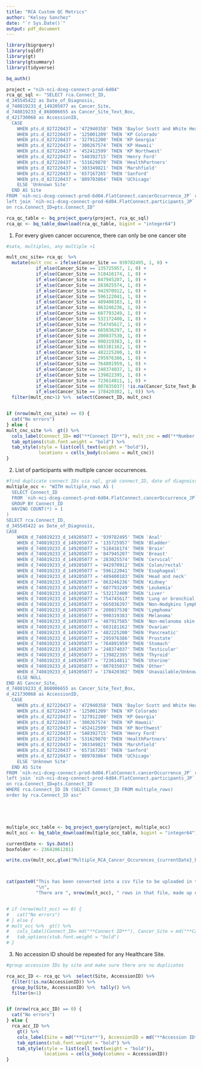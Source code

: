 ```yaml
---
title: "RCA Custom QC Metrics"
author: "Kelsey Sanchez"
date: "`r Sys.Date()`"
output: pdf_document
---
```


```r

library(bigrquery)
library(sqldf)
library(gt)
library(gtsummary)
library(tidyverse)

bq_auth()

```


```r

project = "nih-nci-dceg-connect-prod-6d04"
rca_qc_sql <- "SELECT rca.Connect_ID, 
d_345545422 as Date_of_Diagnosis,
d_740819233_d_149205077 as Cancer_Site,
d_740819233_d_868006655 as Cancer_Site_Text_Box,
d_421730068 as AccessionID,
  CASE 
    WHEN pts.d_827220437 = '472940358' THEN 'Baylor Scott and White Health'
    WHEN pts.d_827220437 = '125001209' THEN 'KP Colorado'
    WHEN pts.d_827220437 = '327912200' THEN 'KP Georgia'
    WHEN pts.d_827220437 = '300267574' THEN 'KP Hawaii'
    WHEN pts.d_827220437 = '452412599' THEN 'KP Northwest'
    WHEN pts.d_827220437 = '548392715' THEN 'Henry Ford'
    WHEN pts.d_827220437 = '531629870' THEN 'HealthPartners'
    WHEN pts.d_827220437 = '303349821' THEN 'Marshfield'
    WHEN pts.d_827220437 = '657167265' THEN 'Sanford'
    WHEN pts.d_827220437 = '809703864' THEN 'UChicago'
    ELSE 'Unknown Site'
  END AS Site
FROM `nih-nci-dceg-connect-prod-6d04.FlatConnect.cancerOccurrence_JP` rca
left join `nih-nci-dceg-connect-prod-6d04.FlatConnect.participants_JP` as pts
on rca.Connect_ID=pts.Connect_ID"

rca_qc_table <- bq_project_query(project, rca_qc_sql)
rca_qc <- bq_table_download(rca_qc_table, bigint = "integer64")

```



1. For every given cancer occurence, there can only be one cancer site
```r
#sata, multiples, any multiple >1

mult_cnc_site= rca_qc  %>%  
  mutate(mult_cnc = ifelse(Cancer_Site == 939782495, 1, 0) +
           if_else(Cancer_Site == 135725957, 1, 0) +
           if_else(Cancer_Site == 518416174, 1, 0) +
           if_else(Cancer_Site == 847945207, 1, 0) +
           if_else(Cancer_Site == 283025574, 1, 0) +
           if_else(Cancer_Site == 942970912, 1, 0) +
           if_else(Cancer_Site == 596122041, 1, 0) +
           if_else(Cancer_Site == 489400183, 1, 0) +
           if_else(Cancer_Site == 863246236, 1, 0) +
           if_else(Cancer_Site == 607793249, 1, 0) +
           if_else(Cancer_Site == 532172400, 1, 0) +
           if_else(Cancer_Site == 754745617, 1, 0) +
           if_else(Cancer_Site == 665036297, 1, 0) +
           if_else(Cancer_Site == 200837530, 1, 0) +
           if_else(Cancer_Site == 990319383, 1, 0) +
           if_else(Cancer_Site == 603181162, 1, 0) +
           if_else(Cancer_Site == 482225200, 1, 0) +
           if_else(Cancer_Site == 295976386, 1, 0) +
           if_else(Cancer_Site == 764891959, 1, 0) +
           if_else(Cancer_Site == 248374037, 1, 0) +
           if_else(Cancer_Site == 139822395, 1, 0) +
           if_else(Cancer_Site == 723614811, 1, 0) +
           if_else(Cancer_Site == 807835037| !is.na(Cancer_Site_Text_Box), 1, 0) +
           if_else(Cancer_Site == 178420302, 1, 0)) %>% 
  filter(mult_cnc>1) %>%  select(Connect_ID, mult_cnc)


if (nrow(mult_cnc_site) == 0) {
  cat("No errors")
} else {
mult_cnc_site %>%  gt() %>%  
  cols_label(Connect_ID= md("**Connect ID**"), mult_cnc = md("**Number of Cancer Occurences**")) %>% 
  tab_options(stub.font.weight = "bold") %>%
  tab_style(style = list(cell_text(weight = "bold")),
            locations = cells_body(columns = mult_cnc))
}

```

2. List of participants with multiple cancer occurrences.
```r
#find duplicate connect IDs via sql, grab connect_ID, date of diagnoiss, cancer site, accession ID, and site
multiple_occ <- "WITH multiple_rows AS (
  SELECT Connect_ID
  FROM `nih-nci-dceg-connect-prod-6d04.FlatConnect.cancerOccurrence_JP`
  GROUP BY Connect_ID
  HAVING COUNT(*) > 1
)
SELECT rca.Connect_ID, 
d_345545422 as Date_of_Diagnosis,
CASE
    WHEN d_740819233_d_149205077 = '939782495' THEN 'Anal'
    WHEN d_740819233_d_149205077 = '135725957' THEN 'Bladder'
    WHEN d_740819233_d_149205077 = '518416174' THEN 'Brain'
    WHEN d_740819233_d_149205077 = '847945207' THEN 'Breast'
    WHEN d_740819233_d_149205077 = '283025574' THEN 'Cervical'
    WHEN d_740819233_d_149205077 = '942970912' THEN 'Colon/rectal'
    WHEN d_740819233_d_149205077 = '596122041' THEN 'Esophageal'
    WHEN d_740819233_d_149205077 = '489400183' THEN 'Head and neck'
    WHEN d_740819233_d_149205077 = '863246236' THEN 'Kidney'
    WHEN d_740819233_d_149205077 = '607793249' THEN 'Leukemia'
    WHEN d_740819233_d_149205077 = '532172400' THEN 'Liver'
    WHEN d_740819233_d_149205077 = '754745617' THEN 'Lung or bronchial'
    WHEN d_740819233_d_149205077 = '665036297' THEN 'Non-Hodgkins lymphoma'
    WHEN d_740819233_d_149205077 = '200837530' THEN 'Lymphoma'
    WHEN d_740819233_d_149205077 = '990319383' THEN 'Melanoma'
    WHEN d_740819233_d_149205077 = '487917585' THEN 'Non-melanoma skin'
    WHEN d_740819233_d_149205077 = '603181162' THEN 'Ovarian'
    WHEN d_740819233_d_149205077 = '482225200' THEN 'Pancreatic'
    WHEN d_740819233_d_149205077 = '295976386' THEN 'Prostate'
    WHEN d_740819233_d_149205077 = '764891959' THEN 'Stomach'
    WHEN d_740819233_d_149205077 = '248374037' THEN 'Testicular'
    WHEN d_740819233_d_149205077 = '139822395' THEN 'Thyroid'
    WHEN d_740819233_d_149205077 = '723614811' THEN 'Uterine'
    WHEN d_740819233_d_149205077 = '807835037' THEN 'Other'
    WHEN d_740819233_d_149205077 = '178420302' THEN 'Unavailable/Unknown'
    ELSE NULL
END AS Cancer_Site,
d_740819233_d_868006655 as Cancer_Site_Text_Box,
d_421730068 as AccessionID,
  CASE 
    WHEN pts.d_827220437 = '472940358' THEN 'Baylor Scott and White Health'
    WHEN pts.d_827220437 = '125001209' THEN 'KP Colorado'
    WHEN pts.d_827220437 = '327912200' THEN 'KP Georgia'
    WHEN pts.d_827220437 = '300267574' THEN 'KP Hawaii'
    WHEN pts.d_827220437 = '452412599' THEN 'KP Northwest'
    WHEN pts.d_827220437 = '548392715' THEN 'Henry Ford'
    WHEN pts.d_827220437 = '531629870' THEN 'HealthPartners'
    WHEN pts.d_827220437 = '303349821' THEN 'Marshfield'
    WHEN pts.d_827220437 = '657167265' THEN 'Sanford'
    WHEN pts.d_827220437 = '809703864' THEN 'UChicago'
    ELSE 'Unknown Site'
  END AS Site
FROM `nih-nci-dceg-connect-prod-6d04.FlatConnect.cancerOccurrence_JP` rca
left join `nih-nci-dceg-connect-prod-6d04.FlatConnect.participants_JP` as pts
on rca.Connect_ID=pts.Connect_ID
WHERE rca.Connect_ID IN (SELECT Connect_ID FROM multiple_rows)
order by rca.Connect_ID asc"





multiple_occ_table <- bq_project_query(project, multiple_occ)
mult_occ <- bq_table_download(multiple_occ_table, bigint = "integer64")

currentDate <- Sys.Date()
boxfolder <- 236420612811

write.csv(mult_occ,glue("Multiple_RCA_Cancer_Occurences_{currentDate}_boxfolder_{boxfolder}.csv"),row.names = F,na="")



cat(paste0("This has been converted into a csv file to be uploaded in the same Box folder a this report.",
           "\n",
           "There are ", nrow(mult_occ), " rows in that file, made up of ", length(unique(mult_occ$Connect_ID)), " individual Connect IDs."))


# if (nrow(mult_occ) == 0) {
#   cat("No errors")
# } else {
# mult_occ %>%  gt() %>%  
#   cols_label(Connect_ID= md("**Connect ID**"), Cancer_Site = md("**Cancer Site**"), Cancer_Site_Text_Box = md("**Cancer Site text Box**"), AccessionID = md("**Accession ID**"), Site = md("**Site**")) %>% 
#   tab_options(stub.font.weight = "bold") 
# }

```


3. No accession ID should be repeated for any Healthcare Site.
```r
#group accession IDs by site and make sure there are no duplicates

rca_acc_ID <- rca_qc %>%  select(Site, AccessionID) %>% 
  filter(!is.na(AccessionID)) %>% 
  group_by(Site, AccessionID) %>%  tally() %>% 
  filter(n>1)


if (nrow(rca_acc_ID) == 0) {
  cat("No errors")
} else {
  rca_acc_ID %>% 
    gt() %>%
    cols_label(Site = md("**Site**"), AccessionID = md("**Accession ID**"), n = md("**N**")) %>%
    tab_options(stub.font.weight = "bold") %>%
    tab_style(style = list(cell_text(weight = "bold")),
              locations = cells_body(columns = AccessionID))
}


```

